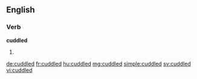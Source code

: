 ==English==

===Verb===
'''cuddled'''

# {{en-past of|cuddle}}

[[de:cuddled]]
[[fr:cuddled]]
[[hu:cuddled]]
[[mg:cuddled]]
[[simple:cuddled]]
[[sv:cuddled]]
[[vi:cuddled]]